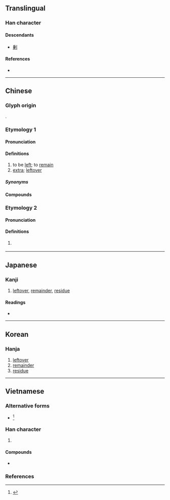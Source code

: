 {{also|剰|賸}}
{{character info}}
==Translingual==
{{ja-forms|[[剰]]|剩|剩}}

===Han character===
{{Han char|rn=18|rad=刀|as=10|sn=12|four=22900|canj=HPLN|ids=⿰乘刂}}

====Descendants====
* [[剰]]

====References====
* {{Han ref|kx=0142.040|dkj=02109|dj=0323.020|hdz=10350.100|uh=5269|ud=21097|bh=B3D1|bd=46033}}

----

==Chinese==

===Glyph origin===
{{Han etym}}
{{Han compound|乘|刀|ls=psc|c1=p|c2=s}}.

===Etymology 1===
{{zh-forms|alt=剰,𪟏,𠟇,𠝍}}

====Pronunciation====
{{zh-pron
|m=shèng
|m-s=
|c=sing6,zing6
|c-t=
|g=
|h=
|j=
|mb=
|md=
|mn=sīn/sēng
|mn_note=sīn - vernacular; sēng - literary
|mn-t=sing7
|w=
|x=
|ma=y
|mc=y
|oc=y
|cat=v,a
}}

====Definitions====
{{zh-hanzi}}

# to be [[left]]; to [[remain]]
# [[extra]]; [[leftover]]

=====Synonyms=====
{{zh-dial}}

====Compounds====
{{zh-der|剩女|下剩|人口過剩|剩下|剩水殘山|剩磁|剩菜|剩頭兒|剩飯|剩餘|剩餘價值|剩魄殘魂|所剩無幾|武昌剩竹|殘山剩水|殘湯剩飯|殘羹剩飯|殘茶剩飯|過剩|餘膏剩馥}}

===Etymology 2===
{{zh-forms}}

====Pronunciation====
{{zh-pron
|h=pfs=chhûn
|mn=xm,zz,tw:chhun
|dial=n
|cat=v
}}

====Definitions====
{{zh-hanzi}}

# {{lb|zh|Hakka|Hokkien}} {{zh-alt-form|*伸|to be [[left]]; to [[remain]]}}

{{zh-cat|Beginning}}

----

==Japanese==
{{ja-kanji forms|剰|剩}}

===Kanji===
{{ja-kanji|grade=|rs=刀10|shin=剰}}

# [[leftover]], [[remainder]], [[residue]]

====Readings====
* {{ja-readings|on=[[じょう]] (jō)|kun=[[あまる]] (amaru), [[あまり]] (amari), [[あまつさえ]] (amatsusae)}}

----

==Korean==

===Hanja===
{{ko-hanja|hangeul=잉|rv=ing|mr=ing}}

# [[leftover]]
# [[remainder]]
# [[residue]]

----

==Vietnamese==

===Alternative forms===
* {{alter|vi|{{vi-l|賸|thặng}}}}<ref name=gdhn>{{vi-ref|Trần (2004).}}</ref>

===Han character===
{{vi-readings|rs=刀10
|hanviet=thặng-gdhn;bonet;genibrel
|phienthiet=
}}

# {{han tu form of|thặng|[[surplus]]; [[remainder]]}}

====Compounds====
* {{vi-l|剩餘|thặng dư}}

===References===
<references/>